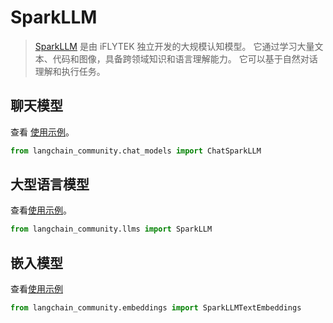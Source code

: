 # SparkLLM

>[SparkLLM](https://xinghuo.xfyun.cn/spark) 是由 iFLYTEK 独立开发的大规模认知模型。
它通过学习大量文本、代码和图像，具备跨领域知识和语言理解能力。
它可以基于自然对话理解和执行任务。

## 聊天模型

查看 [使用示例](/docs/integrations/chat/sparkllm)。

```python
from langchain_community.chat_models import ChatSparkLLM
```

## 大型语言模型

查看[使用示例](/docs/integrations/llms/sparkllm)。

```python
from langchain_community.llms import SparkLLM
```

## 嵌入模型

查看[使用示例](/docs/integrations/text_embedding/sparkllm)

```python
from langchain_community.embeddings import SparkLLMTextEmbeddings
```

